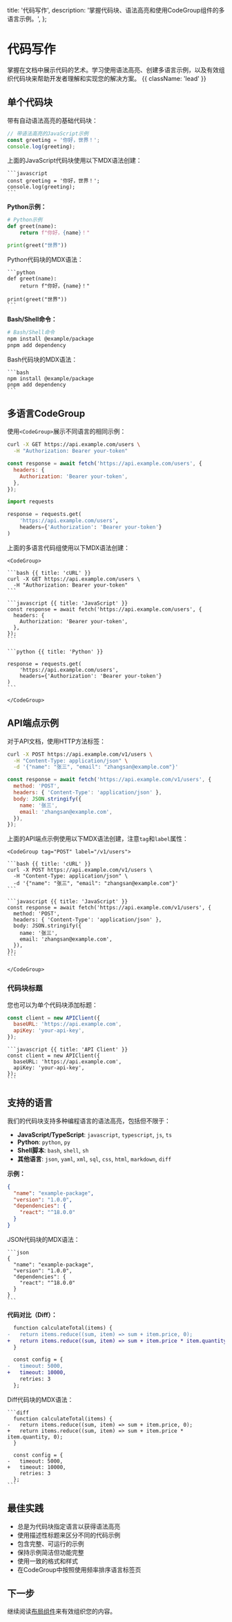   title: '代码写作',
  description: '掌握代码块、语法高亮和使用CodeGroup组件的多语言示例。',
};

# 代码写作

掌握在文档中展示代码的艺术。学习使用语法高亮、创建多语言示例，以及有效组织代码块来帮助开发者理解和实现您的解决方案。 {{ className: 'lead' }}

## 单个代码块

带有自动语法高亮的基础代码块：

```javascript
// 带语法高亮的JavaScript示例
const greeting = '你好，世界！';
console.log(greeting);
```

上面的JavaScript代码块使用以下MDX语法创建：

````mdx
```javascript
const greeting = '你好，世界！';
console.log(greeting);
```
````

**Python示例：**

```python
# Python示例
def greet(name):
    return f"你好，{name}！"

print(greet("世界"))
```

Python代码块的MDX语法：

````mdx
```python
def greet(name):
    return f"你好，{name}！"

print(greet("世界"))
```
````

**Bash/Shell命令：**

```bash
# Bash/Shell命令
npm install @example/package
pnpm add dependency
```

Bash代码块的MDX语法：

````mdx
```bash
npm install @example/package
pnpm add dependency
```
````

## 多语言CodeGroup

使用`<CodeGroup>`展示不同语言的相同示例：

<CodeGroup>

```bash {{ title: 'cURL' }}
curl -X GET https://api.example.com/users \
  -H "Authorization: Bearer your-token"
```

```javascript {{ title: 'JavaScript' }}
const response = await fetch('https://api.example.com/users', {
  headers: {
    Authorization: 'Bearer your-token',
  },
});
```

```python {{ title: 'Python' }}
import requests

response = requests.get(
    'https://api.example.com/users',
    headers={'Authorization': 'Bearer your-token'}
)
```

</CodeGroup>

上面的多语言代码组使用以下MDX语法创建：

````mdx
<CodeGroup>

```bash {{ title: 'cURL' }}
curl -X GET https://api.example.com/users \
  -H "Authorization: Bearer your-token"
```

```javascript {{ title: 'JavaScript' }}
const response = await fetch('https://api.example.com/users', {
  headers: {
    Authorization: 'Bearer your-token',
  },
});
```

```python {{ title: 'Python' }}

response = requests.get(
    'https://api.example.com/users',
    headers={'Authorization': 'Bearer your-token'}
)
```

</CodeGroup>
````

## API端点示例

对于API文档，使用HTTP方法标签：

<CodeGroup tag="POST" label="/v1/users">

```bash {{ title: 'cURL' }}
curl -X POST https://api.example.com/v1/users \
  -H "Content-Type: application/json" \
  -d '{"name": "张三", "email": "zhangsan@example.com"}'
```

```javascript {{ title: 'JavaScript' }}
const response = await fetch('https://api.example.com/v1/users', {
  method: 'POST',
  headers: { 'Content-Type': 'application/json' },
  body: JSON.stringify({
    name: '张三',
    email: 'zhangsan@example.com',
  }),
});
```

</CodeGroup>

上面的API端点示例使用以下MDX语法创建，注意`tag`和`label`属性：

````mdx
<CodeGroup tag="POST" label="/v1/users">

```bash {{ title: 'cURL' }}
curl -X POST https://api.example.com/v1/users \
  -H "Content-Type: application/json" \
  -d '{"name": "张三", "email": "zhangsan@example.com"}'
```

```javascript {{ title: 'JavaScript' }}
const response = await fetch('https://api.example.com/v1/users', {
  method: 'POST',
  headers: { 'Content-Type': 'application/json' },
  body: JSON.stringify({
    name: '张三',
    email: 'zhangsan@example.com',
  }),
});
```

</CodeGroup>
````

### 代码块标题

您也可以为单个代码块添加标题：

```javascript {{ title: 'API Client' }}
const client = new APIClient({
  baseURL: 'https://api.example.com',
  apiKey: 'your-api-key',
});
```

````mdx
```javascript {{ title: 'API Client' }}
const client = new APIClient({
  baseURL: 'https://api.example.com',
  apiKey: 'your-api-key',
});
```
````

## 支持的语言

我们的代码块支持多种编程语言的语法高亮，包括但不限于：

- **JavaScript/TypeScript**: `javascript`, `typescript`, `js`, `ts`
- **Python**: `python`, `py`
- **Shell脚本**: `bash`, `shell`, `sh`
- **其他语言**: `json`, `yaml`, `xml`, `sql`, `css`, `html`, `markdown`, `diff`

**示例：**

```json
{
  "name": "example-package",
  "version": "1.0.0",
  "dependencies": {
    "react": "^18.0.0"
  }
}
```

JSON代码块的MDX语法：

````mdx
```json
{
  "name": "example-package",
  "version": "1.0.0",
  "dependencies": {
    "react": "^18.0.0"
  }
}
```
````

**代码对比（Diff）：**

```diff
  function calculateTotal(items) {
-   return items.reduce((sum, item) => sum + item.price, 0);
+   return items.reduce((sum, item) => sum + item.price * item.quantity, 0);
  }

  const config = {
-   timeout: 5000,
+   timeout: 10000,
    retries: 3
  };
```

Diff代码块的MDX语法：

````mdx
```diff
  function calculateTotal(items) {
-   return items.reduce((sum, item) => sum + item.price, 0);
+   return items.reduce((sum, item) => sum + item.price * item.quantity, 0);
  }

  const config = {
-   timeout: 5000,
+   timeout: 10000,
    retries: 3
  };
```
````

## 最佳实践

- 总是为代码块指定语言以获得语法高亮
- 使用描述性标题来区分不同的代码示例
- 包含完整、可运行的示例
- 保持示例简洁但功能完整
- 使用一致的格式和样式
- 在CodeGroup中按照使用频率排序语言标签页

## 下一步

继续阅读[布局组件](/writing-layout)来有效组织您的内容。
